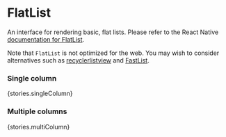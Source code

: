
<Meta title="Components|FlatList" />

# FlatList

An interface for rendering basic, flat lists. Please refer to the React Native
[documentation for FlatList](https://facebook.github.io/react-native/docs/flatlist).

Note that `FlatList` is not optimized for the web. You may wish to consider
alternatives such as
[recyclerlistview](https://github.com/Flipkart/recyclerlistview) and
[FastList](https://gist.github.com/vishnevskiy/f4ba74adf5cf1d269b860fab86e8feef).

### Single column

<Preview withSource='none'>
  <Story name="singleColumn">{stories.singleColumn}</Story>
</Preview>

### Multiple columns

<Preview withSource='none'>
  <Story name="multiColumn">{stories.multiColumn}</Story>
</Preview>
